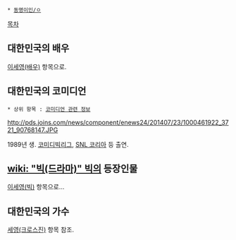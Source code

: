  * [[동명이인/ㅇ]]

[[목차]]
== 대한민국의 배우 ==
[[이세영(배우)]] 항목으로.

== 대한민국의 코미디언 ==
 * 상위 항목 : [[코미디언 관련 정보]]
http://pds.joins.com/news/component/enews24/201407/23/1000461922_3721_90768147.JPG

1989년 생. [[코미디빅리그]], [[SNL 코리아]] 등 출연.

== [[wiki: "빅(드라마)" 빅]]의 등장인물 ==
[[이세영(빅)]] 항목으로...

== 대한민국의 가수 ==
[[세영(크로스진)]] 항목 참조.
